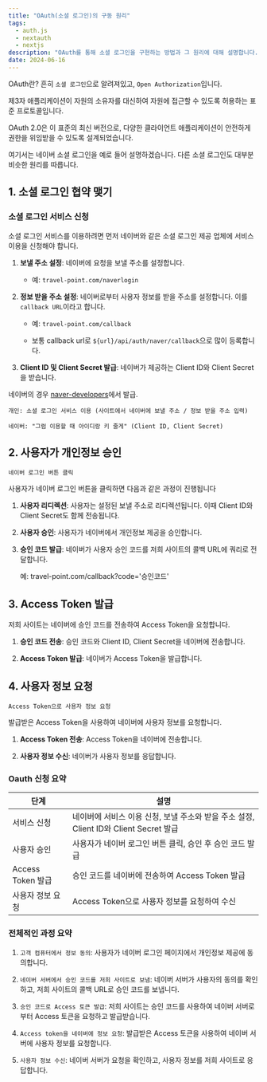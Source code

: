 ```yaml
---
title: "OAuth(소셜 로그인)의 구동 원리"
tags:
  - auth.js
  - nextauth
  - nextjs
description: "OAuth를 통해 소셜 로그인을 구현하는 방법과 그 원리에 대해 설명합니다."
date: 2024-06-16
---
```


OAuth란? 흔히 `소셜 로그인`으로 알려져있고, `Open Authorization`입니다.

제3자 애플리케이션이 자원의 소유자를 대신하여 자원에 접근할 수 있도록 허용하는 표준 프로토콜입니다.

OAuth 2.0은 이 표준의 최신 버전으로, 다양한 클라이언트 애플리케이션이 안전하게 권한을 위임받을 수 있도록 설계되었습니다.

여기서는 네이버 소셜 로그인을 예로 들어 설명하겠습니다. 다른 소셜 로그인도 대부분 비슷한 원리를 따릅니다.

## 1. 소셜 로그인 협약 맺기

### 소셜 로그인 서비스 신청

소셜 로그인 서비스를 이용하려면 먼저 네이버와 같은 소셜 로그인 제공 업체에 서비스 이용을 신청해야 합니다.

1. **보낼 주소 설정**: 네이버에 요청을 보낼 주소를 설정합니다.

   - 예: `travel-point.com/naverlogin`

2. **정보 받을 주소 설정**: 네이버로부터 사용자 정보를 받을 주소를 설정합니다. 이를 `callback URL`이라고 합니다.

   - 예: `travel-point.com/callback`

   - 보통 callback url로 `${url}/api/auth/naver/callback`으로 많이 등록합니다.

3. **Client ID 및 Client Secret 발급**: 네이버가 제공하는 Client ID와 Client Secret을 받습니다.

네이버의 경우 [naver-developers](https://developers.naver.com/main/ 'naver-devs')에서 발급.

```text
개인: 소셜 로그인 서비스 이용 (사이트에서 네이버에 보낼 주소 / 정보 받을 주소 입력)

네이버: "그럼 이용할 때 아이디랑 키 줄게" (Client ID, Client Secret)
```

## 2. 사용자가 개인정보 승인

`네이버 로그인 버튼 클릭`

사용자가 네이버 로그인 버튼을 클릭하면 다음과 같은 과정이 진행됩니다

1. **사용자 리디렉션**: 사용자는 설정된 보낼 주소로 리디렉션됩니다. 이때 Client ID와 Client Secret도 함께 전송됩니다.

2. **사용자 승인**: 사용자가 네이버에서 개인정보 제공을 승인합니다.

3. **승인 코드 발급**: 네이버가 사용자 승인 코드를 저희 사이트의 콜백 URL에 쿼리로 전달합니다.

   예: travel-point.com/callback?code='승인코드'

## 3. Access Token 발급

저희 사이트는 네이버에 승인 코드를 전송하여 Access Token을 요청합니다.

1. **승인 코드 전송**: 승인 코드와 Client ID, Client Secret을 네이버에 전송합니다.

2. **Access Token 발급**: 네이버가 Access Token을 발급합니다.

## 4. 사용자 정보 요청

`Access Token으로 사용자 정보 요청`

발급받은 Access Token을 사용하여 네이버에 사용자 정보를 요청합니다.

1. **Access Token 전송**: Access Token을 네이버에 전송합니다.

2. **사용자 정보 수신**: 네이버가 사용자 정보를 응답합니다.

### Oauth 신청 요약

| 단계              | 설명                                                                                  |
| ----------------- | ------------------------------------------------------------------------------------- |
| 서비스 신청       | 네이버에 서비스 이용 신청, 보낼 주소와 받을 주소 설정, Client ID와 Client Secret 발급 |
| 사용자 승인       | 사용자가 네이버 로그인 버튼 클릭, 승인 후 승인 코드 발급                              |
| Access Token 발급 | 승인 코드를 네이버에 전송하여 Access Token 발급                                       |
| 사용자 정보 요청  | Access Token으로 사용자 정보를 요청하여 수신                                          |


### 전체적인 과정 요약

1. `고객 컴퓨터에서 정보 동의`: 사용자가 네이버 로그인 페이지에서 개인정보 제공에 동의합니다.

2. `네이버 서버에서 승인 코드를 저희 사이트로 보냄`: 네이버 서버가 사용자의 동의를 확인하고, 저희 사이트의 콜백 URL로 승인 코드를 보냅니다.

3. `승인 코드로 Access 토큰 발급`: 저희 사이트는 승인 코드를 사용하여 네이버 서버로부터 Access 토큰을 요청하고 발급받습니다.

4. `Access token을 네이버에 정보 요청`: 발급받은 Access 토큰을 사용하여 네이버 서버에 사용자 정보를 요청합니다.

5. `사용자 정보 수신`: 네이버 서버가 요청을 확인하고, 사용자 정보를 저희 사이트로 응답합니다.
